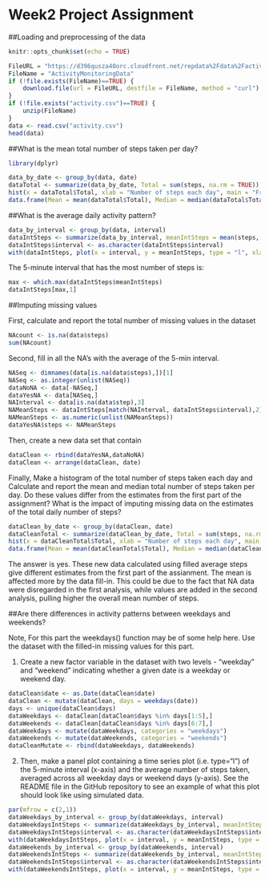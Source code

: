 
Week2 Project Assignment
============================================

##Loading and preprocessing of the data

```{r setup, include=FALSE}
knitr::opts_chunk$set(echo = TRUE)
```
```{r loadfile}
FileURL = "https://d396qusza40orc.cloudfront.net/repdata%2Fdata%2Factivity.zip"
FileName = "ActivityMonitoringData"
if (!file.exists(FileName)==TRUE) {
    download.file(url = FileURL, destfile = FileName, method = "curl")
}
if (!file.exists("activity.csv")==TRUE) {
    unzip(FileName)
}
data <- read.csv("activity.csv")
head(data)
```

##What is the mean total number of steps taken per day?

```{r loading packages}
library(dplyr)
```

```{r meanTotal}
data_by_date <- group_by(data, date)
dataTotal <- summarize(data_by_date, Total = sum(steps, na.rm = TRUE))
hist(x = dataTotal$Total, xlab = "Number of steps each day", main = "Frequency of total number of steps each day")
data.frame(Mean = mean(dataTotal$Total), Median = median(dataTotal$Total))
```

##What is the average daily activity pattern?

```{r meanIntervalSteps}
data_by_interval <- group_by(data, interval)
dataIntSteps <- summarize(data_by_interval, meanIntSteps = mean(steps, na.rm = TRUE))
dataIntSteps$interval <- as.character(dataIntSteps$interval)
with(dataIntSteps, plot(x = interval, y = meanIntSteps, type = "l", xlab = "5-minute Interval", ylab = "Average number of steps", main = "Average number of steps by 5-minute intervals"))
```
The 5-minute interval that has the most number of steps is: 
```{r maximumStep}
max <- which.max(dataIntSteps$meanIntSteps)
dataIntSteps[max,1] 
```

##Imputing missing values

First, calculate and report the total number of missing values in the dataset
```{r totalNAs}
NAcount <- is.na(data$steps)
sum(NAcount)
```

Second, fill in all the NA's with the average of the 5-min interval.
```{r fillinNAs}
NASeq <- dimnames(data[is.na(data$steps),])[1]
NASeq <- as.integer(unlist(NASeq))
dataNoNA <- data[-NASeq,]
dataYesNA <- data[NASeq,]
NAInterval <- data[is.na(data$step),3]
NAMeanSteps <- dataIntSteps[match(NAInterval, dataIntSteps$interval),2]
NAMeanSteps <- as.numeric(unlist(NAMeanSteps))
dataYesNA$steps <- NAMeanSteps
```

Then, create a new data set that contain 
```{r make_new_data_without_NAs}
dataClean <- rbind(dataYesNA,dataNoNA)
dataClean <- arrange(dataClean, date)
```

Finally, Make a histogram of the total number of steps taken each day 
and 
Calculate and report the mean and median total number of steps taken per day. Do these values differ from the estimates from the first part of the assignment? What is the impact of imputing missing data on the estimates of the total daily number of steps?

```{r histogram_for_new_daily_average}
dataClean_by_date <- group_by(dataClean, date)
dataCleanTotal <- summarize(dataClean_by_date, Total = sum(steps, na.rm = TRUE))
hist(x = dataCleanTotal$Total, xlab = "Number of steps each day", main = "Frequency of total number of steps each day")
data.frame(Mean = mean(dataCleanTotal$Total), Median = median(dataCleanTotal$Total))
```
The answer is yes. These new data calculated using filled average steps give different estimates from the first part of the assianment. The mean is affected more by the data fill-in. This could be due to the fact that NA data were disregarded in the first analysis, while values are added in the second analysis, pulling higher the overall mean number of steps. 

##Are there differences in activity patterns between weekdays and weekends?

Note, For this part the \color{red}{\verb|weekdays()|}weekdays() function may be of some help here. Use the dataset with the filled-in missing values for this part.

1. Create a new factor variable in the dataset with two levels - "weekday" and "weekend" indicating whether a given date is a weekday or weekend day.
```{r factorize_weedays_and_weekends}
dataClean$date <- as.Date(dataClean$date)
dataClean <- mutate(dataClean, days = weekdays(date))
days <- unique(dataClean$days)
dataWeekdays <- dataClean[dataClean$days %in% days[1:5],]
dataWeekends <- dataClean[dataClean$days %in% days[6:7],]
dataWeekdays <- mutate(dataWeekdays, categories = "weekdays")
dataWeekends <- mutate(dataWeekends, categories = "weekends")
dataCleanMutate <- rbind(dataWeekdays, dataWeekends)
```

2. Then, make a panel plot containing a time series plot (i.e. \color{red}{\verb|type = "l"|}type="l") of the 5-minute interval (x-axis) and the average number of steps taken, averaged across all weekday days or weekend days (y-axis). See the README file in the GitHub repository to see an example of what this plot should look like using simulated data.
```{r time_series_plot_for_weekdays_and_weekends}
par(mfrow = c(2,1))
dataWeekdays_by_interval <- group_by(dataWeekdays, interval)
dataWeekdaysIntSteps <- summarize(dataWeekdays_by_interval, meanIntSteps = mean(steps, na.rm = TRUE))
dataWeekdaysIntSteps$interval <- as.character(dataWeekdaysIntSteps$interval)
with(dataWeekdaysIntSteps, plot(x = interval, y = meanIntSteps, type = "l", xlab = "5-minute Interval", ylab = "Average number of steps", main = "Average number of steps by 5-minute intervals on Weekdays"))
dataWeekends_by_interval <- group_by(dataWeekends, interval)
dataWeekendsIntSteps <- summarize(dataWeekends_by_interval, meanIntSteps = mean(steps, na.rm = TRUE))
dataWeekendsIntSteps$interval <- as.character(dataWeekendsIntSteps$interval)
with(dataWeekendsIntSteps, plot(x = interval, y = meanIntSteps, type = "l", xlab = "5-minute Interval", ylab = "Average number of steps", main = "Average number of steps by 5-minute intervals on Weekends"))
```